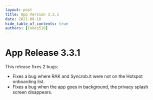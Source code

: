 ```yaml
---
layout: post
title: App Version 3.3.1
date: 2021-06-18
hide_table_of_contents: true
authors: [cokes518]
---
```


# App Release 3.3.1

This release fixes 2 bugs:

- Fixes a bug where RAK and Syncrob.it were not on the Hotspot onboarding list.
- Fixes a bug when the app goes in background, the privacy splash screen disappears.
